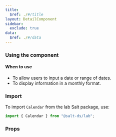 ```yaml
---
title:
  $ref: ./#/title
layout: DetailComponent
sidebar:
  exclude: true
data:
  $ref: ./#/data
---
```


### Using the component

#### When to use

- To allow users to input a date or range of dates.
- To display information in a monthly format.

### Import

To import `Calendar` from the lab Salt package, use:

```js
import { Calendar } from "@salt-ds/lab";
```

### Props

<PropsTable packageName="lab" componentName="Calendar" />
